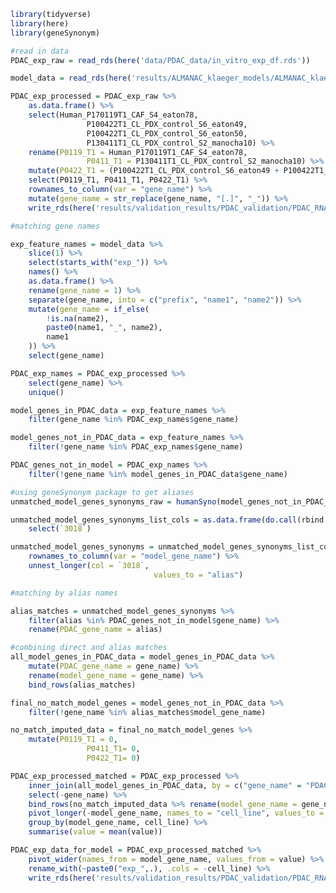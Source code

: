 ```r
library(tidyverse)
library(here)
library(geneSynonym)
```

```r
#read in data
PDAC_exp_raw = read_rds(here('data/PDAC_data/in_vitro_exp_df.rds'))

model_data = read_rds(here('results/ALMANAC_klaeger_models/ALMANAC_klaeger_model_dataset_truncated.rds.gz')) 
```

```r
PDAC_exp_processed = PDAC_exp_raw %>% 
	as.data.frame() %>% 
	select(Human_P170119T1_CAF_S4_eaton78, 
				 P100422T1_CL_PDX_control_S6_eaton49, 
				 P100422T1_CL_PDX_control_S6_eaton50,
				 P130411T1_CL_PDX_control_S2_manocha10) %>% 
	rename(P0119_T1 = Human_P170119T1_CAF_S4_eaton78,
				 P0411_T1 = P130411T1_CL_PDX_control_S2_manocha10) %>% 
	mutate(P0422_T1 = (P100422T1_CL_PDX_control_S6_eaton49 + P100422T1_CL_PDX_control_S6_eaton50)/2) %>% 
	select(P0119_T1, P0411_T1, P0422_T1) %>% 
	rownames_to_column(var = "gene_name") %>% 
	mutate(gene_name = str_replace(gene_name, "[.]", "_")) %>% 
	write_rds(here('results/validation_results/PDAC_validation/PDAC_RNAseq_data.rds'))
```

```r
#matching gene names

exp_feature_names = model_data %>% 
	slice(1) %>% 
	select(starts_with("exp_")) %>% 
	names() %>% 
	as.data.frame() %>% 
	rename(gene_name = 1) %>% 
	separate(gene_name, into = c("prefix", "name1", "name2")) %>% 
	mutate(gene_name = if_else(
		!is.na(name2),
		paste0(name1, "_", name2),
		name1
	)) %>% 
	select(gene_name)

PDAC_exp_names = PDAC_exp_processed %>% 
	select(gene_name) %>% 
	unique()

model_genes_in_PDAC_data = exp_feature_names %>% 
	filter(gene_name %in% PDAC_exp_names$gene_name)

model_genes_not_in_PDAC_data = exp_feature_names %>% 
	filter(!gene_name %in% PDAC_exp_names$gene_name)

PDAC_genes_not_in_model = PDAC_exp_names %>% 
	filter(!gene_name %in% model_genes_in_PDAC_data$gene_name)

#using geneSynonym package to get aliases
unmatched_model_genes_synonyms_raw = humanSyno(model_genes_not_in_PDAC_data$gene_name)

unmatched_model_genes_synonyms_list_cols = as.data.frame(do.call(rbind, unmatched_model_genes_synonyms_raw)) %>% 
	select(`3018`)

unmatched_model_genes_synonyms = unmatched_model_genes_synonyms_list_cols %>% 
	rownames_to_column(var = "model_gene_name") %>% 
	unnest_longer(col = `3018`,
								values_to = "alias")

#matching by alias names

alias_matches = unmatched_model_genes_synonyms %>% 
	filter(alias %in% PDAC_genes_not_in_model$gene_name) %>% 
	rename(PDAC_gene_name = alias)

#combining direct and alias matches 
all_model_genes_in_PDAC_data = model_genes_in_PDAC_data %>% 
	mutate(PDAC_gene_name = gene_name) %>% 
	rename(model_gene_name = gene_name) %>% 
	bind_rows(alias_matches)

final_no_match_model_genes = model_genes_not_in_PDAC_data %>% 
	filter(!gene_name %in% alias_matches$model_gene_name)
```

```r
no_match_imputed_data = final_no_match_model_genes %>% 
	mutate(P0119_T1 = 0,
				 P0411_T1= 0,
				 P0422_T1= 0)

PDAC_exp_processed_matched = PDAC_exp_processed %>% 
	inner_join(all_model_genes_in_PDAC_data, by = c("gene_name" = "PDAC_gene_name")) %>%
	select(-gene_name) %>% 
	bind_rows(no_match_imputed_data %>% rename(model_gene_name = gene_name)) %>% 
	pivot_longer(-model_gene_name, names_to = "cell_line", values_to = "value") %>% 
	group_by(model_gene_name, cell_line) %>% 
	summarise(value = mean(value))

PDAC_exp_data_for_model = PDAC_exp_processed_matched %>% 
	pivot_wider(names_from = model_gene_name, values_from = value) %>% 
	rename_with(~paste0("exp_",.), .cols = -cell_line) %>% 
	write_rds(here('results/validation_results/PDAC_validation/PDAC_RNAseq_data_for_model.rds'))
```

